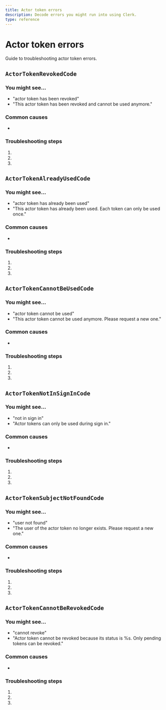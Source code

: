 ```yaml
---
title: Actor token errors
description: Decode errors you might run into using Clerk.
type: reference
---
```


# Actor token errors

Guide to troubleshooting actor token errors.

## `ActorTokenRevokedCode`

### You might see...

* "actor token has been revoked"
* "This actor token has been revoked and cannot be used anymore."

### Common causes

* 

### Troubleshooting steps

1.
2.
3.

## `ActorTokenAlreadyUsedCode`

### You might see...

* "actor token has already been used"
* "This actor token has already been used. Each token can only be used once."

### Common causes

* 

### Troubleshooting steps

1.
2.
3.

## `ActorTokenCannotBeUsedCode`

### You might see...

* "actor token cannot be used"
* "This actor token cannot be used anymore. Please request a new one."

### Common causes

* 

### Troubleshooting steps

1.
2.
3.

## `ActorTokenNotInSignInCode`

### You might see...

* "not in sign in"
* "Actor tokens can only be used during sign in."

### Common causes

* 

### Troubleshooting steps

1.
2.
3.

## `ActorTokenSubjectNotFoundCode`

### You might see...

* "user not found"
* "The user of the actor token no longer exists. Please request a new one."

### Common causes

* 

### Troubleshooting steps

1.
2.
3.

## `ActorTokenCannotBeRevokedCode`

### You might see...

* "cannot revoke"
* "Actor token cannot be revoked because its status is %s. Only pending tokens can be revoked."

### Common causes

* 

### Troubleshooting steps

1.
2.
3.
